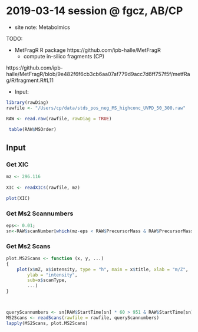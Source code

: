 
# 2019-03-14 session @ fgcz, AB/CP

- site note: Metabolmics 


TODO:

- MetFragR R package https://github.com/ipb-halle/MetFragR
  * compute in-silico fragments (CP)
  
https://github.com/ipb-halle/MetFragR/blob/9e482f6f6cb3cb6aa07af779d9acc7d6ff757f5f/metfRag/R/fragment.R#L11
  
  
- Input: 
 
 
```r

library(rawDiag)
rawfile <- "/Users/cp/data/stds_pos_neg_MS_highconc_UVPD_50_300.raw"

RAW <- read.raw(rawfile, rawDiag = TRUE)
```


```r
 table(RAW$MSOrder)
```


## Input


### Get XIC

```r
mz <- 296.116
	
XIC <- readXICs(rawfile, mz)

plot(XIC)
```


### Get Ms2 Scannumbers

```r
eps<- 0.01; 
sn<-RAW$scanNumber[which(mz-eps < RAW$PrecursorMass & RAW$PrecursorMass < mz+eps)]
```

### Get Ms2 Scans


```r
plot.MS2Scans <- function (x, y, ...) 
{
    plot(x$mZ, x$intensity, type = "h", main = x$title, xlab = "m/Z", 
        ylab = "intensity", 
        sub=x$scanType,
        ...)
}



queryScannumbers <- sn[RAW$StartTime[sn] * 60 > 951 & RAW$StartTime[sn] * 60  < 961]
MS2Scans <- readScans(rawfile = rawfile, queryScannumbers)
lapply(MS2Scans, plot.MS2Scans)
```